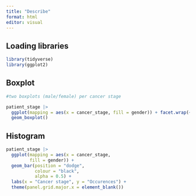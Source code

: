 ```yaml
---
title: "Describe"
format: html
editor: visual
---
```


## Loading libraries

```r
library(tidyverse)
library(ggplot2)
```

## Boxplot

```r

#two boxplots (male/female) per cancer stage

patient_stage |> 
  ggplot(mapping = aes(x = cancer_stage, fill = gender)) + facet.wrap(~ cancer_stage) +
  geom_boxplot()
```

## Histogram

```r
patient_stage |>  
  ggplot(mapping = aes(x = cancer_stage,
         fill = gender)) +
  geom_bar(position = "dodge",
           colour = "black",
           alpha = 0.5) +
  labs(x = "Cancer stage", y = "Occurences") +
  theme(panel.grid.major.x = element_blank()) 
```
